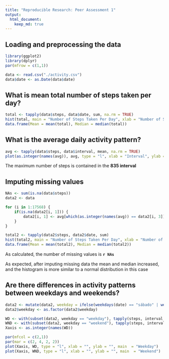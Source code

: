 ```yaml
---
title: "Reproducible Research: Peer Assessment 1"
output: 
  html_document:
    keep_md: true
---
```



## Loading and preprocessing the data

```r
library(ggplot2)
library(dplyr)
par(mfrow = c(1,1))

data <- read.csv("./activity.csv")
data$date <- as.Date(data$date)
```

## What is mean total number of steps taken per day?

```r
total <- tapply(data$steps, data$date, sum, na.rm = TRUE)
hist(total, main = "Number of Steps Taken Per Day", xlab = "Number of Steps")
data.frame(Mean = mean(total), Median = median(total))

```

## What is the average daily activity pattern?

```r
avg <- tapply(data$steps, data$interval, mean, na.rm = TRUE)
plot(as.integer(names(avg)), avg, type = "l", xlab = "Interval", ylab = "Average Number of Steps")

```

The maximum number of steps is contained in the **835 interval**

## Imputing missing values

```r
NAs <- sum(is.na(data$steps))
data2 <- data

for (i in 1:17568) {
    if(is.na(data2[i, 1])) {
        data2[i, 1] <- avg[which(as.integer(names(avg)) == data2[i, 3])]
    }
}

total2 <- tapply(data2$steps, data2$date, sum)
hist(total2, main = "Number of Steps Taken Per Day", xlab = "Number of Steps")
data.frame(Mean = mean(total2), Median = median(total2))
```

As calculated, the number of missing values is **`r NAs`**  
  
As expected, after imputing missing data the mean and median increased, and the histogram is more similar to a normal distribution in this case

## Are there differences in activity patterns between weekdays and weekends?

```r

data2 <- mutate(data2, weekday = ifelse(weekdays(date) == "sábado" | weekdays(date) == "domingo", "weekend", "weekday"))
data2$weekday <- as.factor(data2$weekday)

WD <- with(subset(data2, weekday == "weekday"), tapply(steps, interval, mean))
WND <- with(subset(data2, weekday == "weekend"), tapply(steps, interval, mean))
Xaxis <- as.integer(names(WD))

par(mfcol = c(2,1))
par(mar = c(2, 4, 2, 2))
plot(Xaxis, WD, type = "l", xlab = "", ylab = "", main  = "Weekday")
plot(Xaxis, WND, type = "l", xlab = "", ylab = "", main  = "Weekend")

```

